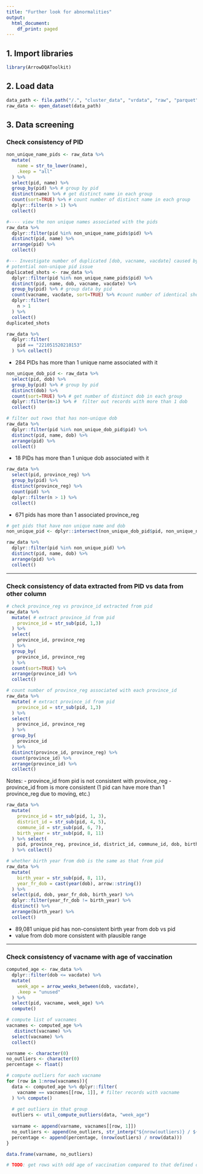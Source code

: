 ```yaml
---
title: "Further look for abnormalities"
output:
  html_document:
    df_print: paged
---
```



## 1. Import libraries
```r
library(ArrowDQAToolkit)
```


## 2. Load data
```r
data_path <- file.path("/.", "cluster_data", "vrdata", "raw", "parquet")
raw_data <- open_dataset(data_path)
```

## 3. Data screening  

### Check consistency of PID
```r
non_unique_name_pids <- raw_data %>% 
  mutate(
    name = str_to_lower(name),
    .keep = "all"
  ) %>% 
  select(pid, name) %>%
  group_by(pid) %>% # group by pid
  distinct(name) %>% # get distinct name in each group
  count(sort=TRUE) %>% # count number of distinct name in each group
  dplyr::filter(n > 1) %>%
  collect()

#---- view the non unique names associated with the pids
raw_data %>% 
  dplyr::filter(pid %in% non_unique_name_pids$pid) %>% 
  distinct(pid, name) %>% 
  arrange(pid) %>% 
  collect()

#--- Investigate number of duplicated [dob, vacname, vacdate] caused by 
# potential non-unique pid issue
duplicated_shots <- raw_data %>% 
  dplyr::filter(pid %in% non_unique_name_pids$pid) %>% 
  distinct(pid, name, dob, vacname, vacdate) %>% 
  group_by(pid) %>% # group data by pid 
  count(vacname, vacdate, sort=TRUE) %>% #count number of identical shots
  dplyr::filter(
    n > 1
  ) %>%
  collect()
duplicated_shots

raw_data %>% 
  dplyr::filter(
    pid == "221051520210153"
  ) %>% collect()

```
- 284 PIDs has more than 1 unique name associated with it

```r
non_unique_dob_pid <- raw_data %>% 
  select(pid, dob) %>% 
  group_by(pid) %>% # group by pid
  distinct(dob) %>% 
  count(sort=TRUE) %>% # get number of distinct dob in each group
  dplyr::filter(n>1) %>% #  filter out records with more than 1 dob
  collect()

# filter out rows that has non-unique dob 
raw_data %>% 
  dplyr::filter(pid %in% non_unique_dob_pid$pid) %>% 
  distinct(pid, name, dob) %>% 
  arrange(pid) %>% 
  collect()
```
- 18 PIDs has more than 1 unique dob associated with it

```r
raw_data %>% 
  select(pid, province_reg) %>% 
  group_by(pid) %>% 
  distinct(province_reg) %>% 
  count(pid) %>% 
  dplyr::filter(n > 1) %>% 
  collect()
```
- 671 pids has more than 1 associated province_reg

```r

# get pids that have non unique name and dob
non_unique_pid <- dplyr::intersect(non_unique_dob_pid$pid, non_unique_name_pids$pid) 

raw_data %>% 
  dplyr::filter(pid %in% non_unique_pid) %>% 
  distinct(pid, name, dob) %>% 
  arrange(pid) %>% 
  collect()

```

---- 

### Check consistency of data extracted from PID vs data from other column
```r
# check province_reg vs province_id extracted from pid 
raw_data %>% 
  mutate( # extract province_id from pid
    province_id = str_sub(pid, 1,3)
  ) %>% 
  select(
    province_id, province_reg
  ) %>% 
  group_by(
    province_id, province_reg
  ) %>% 
  count(sort=TRUE) %>% 
  arrange(province_id) %>% 
  collect()

# count number of province_reg associated with each province_id
raw_data %>% 
  mutate( # extract province_id from pid
    province_id = str_sub(pid, 1,3)
  ) %>% 
  select(
    province_id, province_reg
  ) %>% 
  group_by(
    province_id
  ) %>% 
  distinct(province_id, province_reg) %>% 
  count(province_id) %>% 
  arrange(province_id) %>% 
  collect()
```
Notes:
- province_id from pid is not consistent with province_reg
- province_id from is more consistent (1 pid can have more than 1 province_reg due to moving, etc.)



```r
raw_data %>% 
  mutate(
    province_id = str_sub(pid, 1, 3),
    district_id = str_sub(pid, 4, 5),
    commune_id = str_sub(pid, 6, 7),
    birth_year = str_sub(pid, 8, 11)
  ) %>% select(
    pid, province_reg, province_id, district_id, commune_id, dob, birth_year
  ) %>% collect()

# whether birth year from dob is the same as that from pid
raw_data %>% 
  mutate(
    birth_year = str_sub(pid, 8, 11),
    year_fr_dob = cast(year(dob), arrow::string())
  ) %>%
  select(pid, dob, year_fr_dob, birth_year) %>% 
  dplyr::filter(year_fr_dob != birth_year) %>% 
  distinct() %>% 
  arrange(birth_year) %>% 
  collect()
```
- 89,081 unique pid has non-consistent birth year from dob vs pid
- value from dob more consistent with plausible range

--- 

### Check consistency of vacname with age of vaccination


```r
computed_age <- raw_data %>%
  dplyr::filter(dob <= vacdate) %>% 
  mutate(
    week_age = arrow_weeks_between(dob, vacdate),
    .keep = "unused"
  ) %>% 
  select(pid, vacname, week_age) %>% 
  compute()

# compute list of vacnames
vacnames <- computed_age %>% 
   distinct(vacname) %>% 
  select(vacname) %>% 
  collect()

varname <- character(0)
no_outliers <- character(0)
percentage <- float()

# compute outliers for each vacname
for (row in 1:nrow(vacnames)){
  data <- computed_age %>% dplyr::filter(
    vacname == vacnames[[row, 1]], # filter records with vacname
  ) %>% compute()
  
  # get outliers in that group
  outliers <- util_compute_outliers(data, "week_age")
  
  varname <- append(varname, vacnames[[row, 1]])
  no_outliers <- append(no_outliers, str_interp("${nrow(outliers)} / ${nrow(data)}"))
  percentage <- append(percentage, (nrow(outliers) / nrow(data)))
}

data.frame(varname, no_outliers)
```

```r
# TODO: get rows with odd age of vaccination compared to that defined on vaccine dataset
```

```r

```



